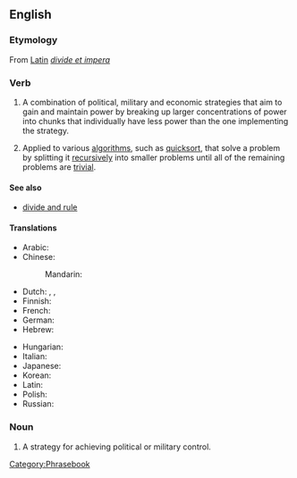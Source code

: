 ==English==

===Etymology===
From [[w:Latin|Latin]] ''[[divide et impera]]''

===Verb===
{{infl|en|verb|head=to [[divide]] [[and]] [[conquer]]}}

# A combination of political, military and economic strategies that aim to gain and maintain power by breaking up larger concentrations of power into chunks that individually have less power than the one implementing the strategy.
# {{computing}} Applied to various [[algorithm]]s, such as [[quicksort]], that solve a problem by splitting it [[recursive]]ly into smaller problems until all of the remaining problems are [[trivial]].

====See also====
* [[divide and rule]]

====Translations====
{{trans-top|Divide and conquer}}
* Arabic: {{t|ar|فرق تسد|tr=fárriq tásud|sc=Arab}}
* Chinese:
*: Mandarin: {{t|zh|分而治之|tr=fēn'érzhìzhī|sc=Hani}}
* Dutch: {{t-|nl|divide et impera}}, {{t-|nl|deel en heers}}, {{t-|nl|verdeel en heers}}
* Finnish: {{t-|fi|hajota ja hallitse}}
* French: {{t|fr|diviser pour mieux regner}}
* German: {{t|de|teile und herrsche}}
* Hebrew: {{t|he|הפרד ומשול|sc=Hebr}}
{{trans-mid}}
* Hungarian: {{t|hu|oszd meg és uralkodj}}
* Italian: {{t|it|dividi e domina}}
* Japanese: {{t|ja|分割統治|tr=ぶんかつとうち, bunkatsu-tōchi|sc=Jpan}}
* Korean: {{t|ko|분열시킨 뒤에 정복한다|sc=Kore}}
* Latin: {{t|la|divide et impera}}
* Polish: {{t|pl|dziel i rządź}}
* Russian: {{t|ru|разделяй и властвуй|tr=razdeljáj i vlástvuj|sc=Cyrl}}
{{trans-bottom}}

===Noun===
{{en-noun|sg=[[divide]] [[and]] [[conquer]]|[[singulare tantum|this singular form only]]}}

# A strategy for achieving political or military control.

[[Category:Phrasebook]]